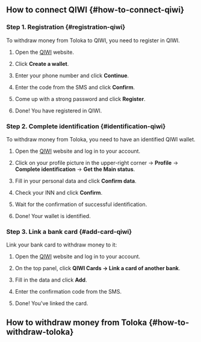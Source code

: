 ## How to connect QIWI {#how-to-connect-qiwi}

### Step 1. Registration {#registration-qiwi}

To withdraw money from Toloka to QIWI, you need to register in QIWI.

1. Open the [QIWI](https://qiwi.com/) website.

1. Click **Create a wallet**.

1. Enter your phone number and click **Continue**.

1. Enter the code from the SMS and click **Confirm**.

1. Come up with a strong password and click **Register**.

1. Done! You have registered in QIWI.

### Step 2. Complete identification {#identification-qiwi}

To withdraw money from Toloka, you need to have an identified QIWI wallet.

1. Open the [QIWI](https://qiwi.com/) website and log in to your account.

1. Click on your profile picture in the upper-right corner → **Profile** → **Complete identification** → **Get the Main status**.

1. Fill in your personal data and click **Confirm data**.

1. Check your INN and click **Confirm**.

1. Wait for the confirmation of successful identification.

1. Done! Your wallet is identified.

### Step 3. Link a bank card {#add-card-qiwi}

Link your bank card to withdraw money to it:

1. Open the [QIWI](https://qiwi.com/) website and log in to your account.

1. On the top panel, click **QIWI Cards → Link a card of another bank**.

1. Fill in the data and click **Add**.

1. Enter the confirmation code from the SMS.

1. Done! You've linked the card.

## How to withdraw money from Toloka {#how-to-withdraw-toloka}
